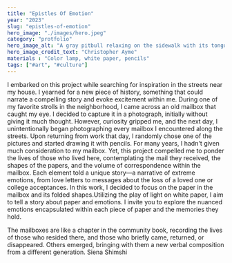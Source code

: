 ```yaml
---
title: "Epistles Of Emotion"
year: "2023"
slug: "epistles-of-emotion"
hero_image: "./images/hero.jpeg"
category: "protfolio"
hero_image_alt: "A gray pitbull relaxing on the sidewalk with its tongue hanging out"
hero_image_credit_text: "Christopher Ayme"
materials : "Color lamp, white paper, pencils"
tags: ["#art", "#culture"]
---
```


I embarked on this project while searching for inspiration in the streets
near my house. I yearned for a new piece of history, something that
could narrate a compelling story and evoke excitement within me.
During one of my favorite strolls in the neighborhood, I came across an
old mailbox that caught my eye. I decided to capture it in a photograph,
initially without giving it much thought. However, curiosity gripped me,
and the next day, I unintentionally began photographing every mailbox I
encountered along the streets. Upon returning from work that day, I
randomly chose one of the pictures and started drawing it with pencils.
For many years, I hadn't given much consideration to my mailbox. Yet,
this project compelled me to ponder the lives of those who lived here,
contemplating the mail they received, the shapes of the papers, and the
volume of correspondence within the mailbox. Each element told a
unique story—a narrative of extreme emotions, from love letters to
messages about the loss of a loved one or college acceptances.
In this work, I decided to focus on the paper in the mailbox and its
folded shapes.Utilizing the play of light on white paper, I aim to tell a
story about paper and emotions. I invite you to explore the nuanced
emotions encapsulated within each piece of paper and the memories
they hold.

The mailboxes are like a chapter in the community book, recording the lives of those who resided there, and those who
briefly came, returned, or disappeared. Others emerged, bringing with them a new verbal composition from a different
generation.
Siena Shimshi